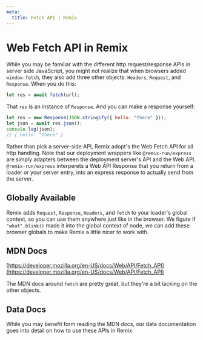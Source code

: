 ```yaml
---
meta:
  title: Fetch API | Remix
---
```



# Web Fetch API in Remix

While you may be familiar with the different http request/response APIs in server side JavaScript, you might not realize that when browsers added `window.fetch`, they also add three other objects: `Headers`, `Request`, and `Response`. When you do this:

```js
let res = await fetch(url);
```

That `res` is an instance of `Response`. And you can make a response yourself:

```js
let res = new Response(JSON.stringify({ hello: "there" }));
let json = await res.json();
console.log(json);
// { hello: "there" }
```

Rather than pick a server-side API, Remix adopt's the Web Fetch API for all http handling. Note that our deployment wrappers like `@remix-run/express` are simply adapters between the deployment server's API and the Web API. `@remix-run/express` interperets a Web API Response that you return from a loader or your server entry, into an express response to actually send from the server.

## Globally Available

Remix adds `Request`, `Response`, `Headers`, and `fetch` to your loader's global context, so you can use them anywhere just like in the browser. We figure if `"what".blink()` made it into the global context of node, we can add these browser globals to make Remix a little nicer to work with.

## MDN Docs

[https://developer.mozilla.org/en-US/docs/Web/API/Fetch_API](https://developer.mozilla.org/en-US/docs/Web/API/Fetch_API)

The MDN docs around `fetch` are pretty great, but they're a bit lacking on the other objects.

## Data Docs

While you may benefit form reading the MDN docs, our <Link to="../data">data documentation</Link> goes into detail on how to use these APIs in Remix.
